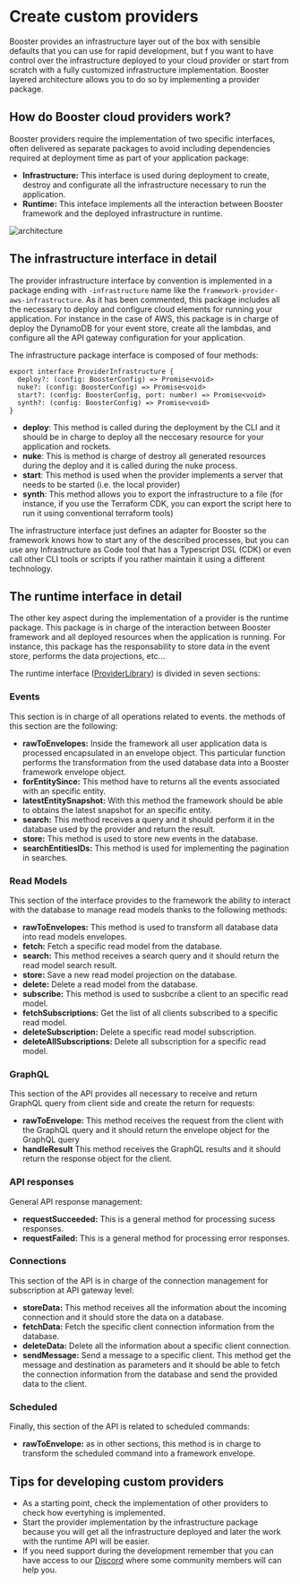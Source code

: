 # Create custom providers

Booster provides an infrastructure layer out of the box with sensible defaults that you can use for rapid development, but f you want to have control over the infrastructure deployed to your cloud provider or start from scratch with a fully customized infrastructure implementation. Booster layered architecture allows you to do so by implementing a provider package. 

## How do Booster cloud providers work?

Booster providers require the implementation of two specific interfaces, often delivered as separate packages to avoid including dependencies required at deployment time as part of your application package: 
-  **Infrastructure:** This interface is used during deployment to create, destroy and configurate all the infrastructure necessary to run the application. 
-  **Runtime:** This inteface implements all the interaction between Booster framework and the deployed infrastructure in runtime. 

![architecture](/img/interface.jpg)

## The infrastructure interface in detail

The provider infrastructure interface by convention is implemented in a package ending with `-infrastructure` name like the `framework-provider-aws-infrastructure`.  As it has been commented, this package 
includes all the necessary to deploy and configure cloud elements for running your application. For instance in the case of AWS, this package is in charge of deploy the DynamoDB for your event store, 
create all the lambdas, and configure all the API gateway configuration for your application.

The infrastructure package interface is composed of four methods:

    export interface ProviderInfrastructure {
      deploy?: (config: BoosterConfig) => Promise<void>
      nuke?: (config: BoosterConfig) => Promise<void>
      start?: (config: BoosterConfig, port: number) => Promise<void>
      synth?: (config: BoosterConfig) => Promise<void>
    }

- **deploy**: This method is called during the deployment by the CLI and it should be in charge to deploy all the neccesary resource for your application and rockets. 
- **nuke**: This is method is charge of destroy all generated resources during the deploy and it is called during the nuke process. 
- **start**: This method is used when the provider implements a server that needs to be started (i.e. the local provider)
- **synth**: This method allows you to export the infrastructure to a file (for instance, if you use the Terraform CDK, you can export the script here to run it using conventional terraform tools)

The infrastructure interface just defines an adapter for Booster so the framework knows how to start any of the described processes, but you can use any Infrastructure as Code tool that has a Typescript DSL (CDK) or even call other CLI tools or scripts if you rather maintain it using a different technology.

## The runtime interface in detail

The other key aspect during the implementation of a provider is the runtime package. This package is in charge of the interaction between Booster framework and all deployed resources when the application is running.
For instance, this package has the responsability to store data in the event store, performs the data projections, etc...

The runtime interface ([ProviderLibrary](https://github.com/boostercloud/booster/blob/main/packages/framework-types/src/provider.ts)) is divided in seven sections:

### Events
This section is in charge of all operations related to events. the methods of this section are the following:
- **rawToEnvelopes:** Inside the framework all user application data is processed encapsulated in an envelope object. This particular function performs the transformation from the used database data into a Booster framework envelope object.
- **forEntitySince:** This method have to returns all the events associated with an specific entity.
- **latestEntitySnapshot:** With this method the framework should be able to obtains the latest snapshot for an specific entity.
- **search:** This method receives a query and it should perform it in the database used by the provider and return the result. 
- **store:** This method is used to store new events in the database. 
- **searchEntitiesIDs:** This method is used for implementing the pagination in searches. 

### Read Models
This section of the interface provides to the framework the ability to interact with the database to manage read models thanks to the following methods:
- **rawToEnvelopes:** This method is used to transform all database data into read models envelopes. 
- **fetch:** Fetch a specific read model from the database. 
- **search:** This method receives a search query and it should return the read model search result.
- **store:** Save a new read model projection on the database. 
- **delete:** Delete a read model from the database. 
- **subscribe:** This method is used to susbcribe a client to an specific read model.
- **fetchSubscriptions:** Get the list of all clients subscribed to a specific read model.
- **deleteSubscription:** Delete a specific read model subscription.
- **deleteAllSubscriptions:** Delete all subscription for a specific read model. 

### GraphQL
This section of the API provides all necessary to receive and return GraphQL query from client side and create the return for requests:
- **rawToEnvelope:** This method receives the request from the client with the GraphQL query and it should return the envelope object for the GraphQL query
- **handleResult** This method receives the GraphQL results and it should return the response object for the client.

### API responses
General API response management:
- **requestSucceeded:** This is a general method for processing sucess responses.
- **requestFailed:** This is a general method for processing error responses.

### Connections
This section of the API is in charge of the connection management for subscription at API gateway level:
- **storeData:** This method receives all the information about the incoming connection and it should store the data on a database. 
- **fetchData:** Fetch the specific client connection information from the database.
- **deleteData:** Delete all the information about a specific client connection.
- **sendMessage:** Send a message to a specific client. This method get the message and destination as parameters and it should be able to fetch the connection information from the database and send the provided data to the client. 

### Scheduled
Finally, this section of the API is related to scheduled commands:
- **rawToEnvelope:** as in other sections, this method is in charge to transform the scheduled command into a framework envelope.

## Tips for developing custom providers

- As a starting point, check the implementation of other providers to check how evertyhing is implemented. 
- Start the provider implementation by the infrastructure package because you will get all the infrastructure deployed and later the work with the runtime API will be easier. 
- If you need support during the development remember that you can have access to our [Discord](https://discord.gg/bDY8MKx) where some community members will can help you. 

